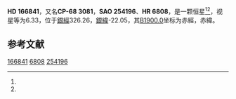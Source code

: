 {{Starbox begin
| name = HD 166841
}}
{{Starbox observe
| epoch = [[J2000.0|J2000.0]]
| constell = {{星座名待查}}<ref name=SIMBAD>{{cite web
 | url=http://simbad.u-strasbg.fr/simbad/sim-id?Ident=HR+6808
 | title =Pulsating variable Star
 | publisher=Centre de Données astronomiques de Strasbourg
 | work=SIMBAD
 | accessdate=2012-07-13}}</ref><ref name=DATA>{{cite web
 | url=http://vizier.u-strasbg.fr/viz-bin/VizieR-5?-out.add=.&-source=5050&-corr=PK=HR&-out.max=9999&HR=6808
 | title=VizieR Detailed Page
 | accessdate=2012-07-13
 | archive-date=2016-03-05
 | archive-url=https://web.archive.org/web/20160305000805/http://vizier.u-strasbg.fr/viz-bin/VizieR-5?-out.add=.&-source=5050&-corr=PK=HR&-out.max=9999&HR=6808
 | dead-url=no
 }}</ref>
| 星官 = 
| ra = {{RA|18|18|0.9}}<ref name=SIMBAD /><ref name=DATA />
| dec = {{DEC|-68|13|45}}<ref name=SIMBAD /><ref name=DATA />
| appmag_v = 6.33<ref name=SIMBAD /><ref name=DATA />
}}
{{Starbox character
| class = B9V<ref name=SIMBAD /><ref name=DATA />
| b-v = -0.04<ref name=SIMBAD /><ref name=DATA />
| u-b = -0.23<ref name=SIMBAD /><ref name=DATA />
| r-i = <ref name=SIMBAD /><ref name=DATA />
| variable = 
}}
{{Starbox astrometry
| radial_v = -0.23
| prop_mo_ra = 22
| parallax = 
| p_error = 
}}
{{Starbox catalog
| names =CP-68 3081，[[SAO星表|SAO]] 254196，[[HD星表|HD]] 166841，[[HR星表|HR]] 6808}}
{{Starbox reference |Simbad=HR+6808}}
{{Starbox end}}

'''HD 166841'''，又名'''CP-68 3081'''，'''SAO 254196'''、'''HR 6808'''，是一颗恒星<ref name=SIMBAD /><ref name=DATA />，视星等为6.33，位于[[銀道座標系|銀經]]326.26，[[銀道座標系|銀緯]]-22.05，其[[B1900.0|B1900.0]]坐标为赤經{{RA|18|7|19.1}}，赤緯{{DEC|-68|-22.05|34}}。

== 参考文献 ==
{{reflist}}

{{star-stub}}

[[Category:HD和HDE天體|166841]]
[[Category:HR天體|6808]]
[[Category:SAO天體|254196]]